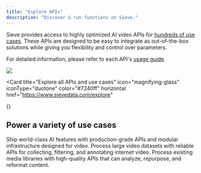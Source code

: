 ```yaml
---
title: "Explore APIs"
description: "Discover & run functions on Sieve."
---
```


Sieve provides access to highly optimized AI video APIs for [hundreds of use cases](https://sievedata.com/explore).
These APIs are designed to be easy to integrate as out-of-the-box solutions while giving you flexibility and control over parameters.

For detailed information, please refer to each API's [usage guide](https://sievedata.com/functions/sieve/autocrop/guide).

![](https://storage.googleapis.com/sieve-public-data/assets/docs/explore-cards-hd.jpg)

<Card
  title="Explore all APIs and use cases"
  icon="magnifying-glass"
  iconType="duotone"
  color="#7240ff"
  horizontal
  href="https://www.sievedata.com/explore"
>
  {}
</Card>

## Power a variety of use cases

<Columns cols={3}>
  <Card
    title="Creative Platforms"
    img="https://www.sievedata.com/solutions-page/creative-and-social-platforms/hero.svg"
    href="https://www.sievedata.com/solutions/creative-and-social-platforms"
  >
    Ship world-class AI features with production-grade APIs and modular
    infrastructure designed for video.
  </Card>
  <Card
    title="Model Developers"
    img="https://www.sievedata.com/solutions-page/model-developers/hero.svg"
    href="https://www.sievedata.com/solutions/model-developers"
  >
    Process large video datasets with reliable APIs for collecting, filtering,
    and annotating internet video.
  </Card>
  <Card
    title="Media Companies"
    img="https://www.sievedata.com/solutions-page/media-companies/hero.svg"
    href="https://www.sievedata.com/solutions/media-companies"
  >
    Process existing media libraries with high-quality APIs that can analyze,
    repurpose, and reformat content.
  </Card>
</Columns>
